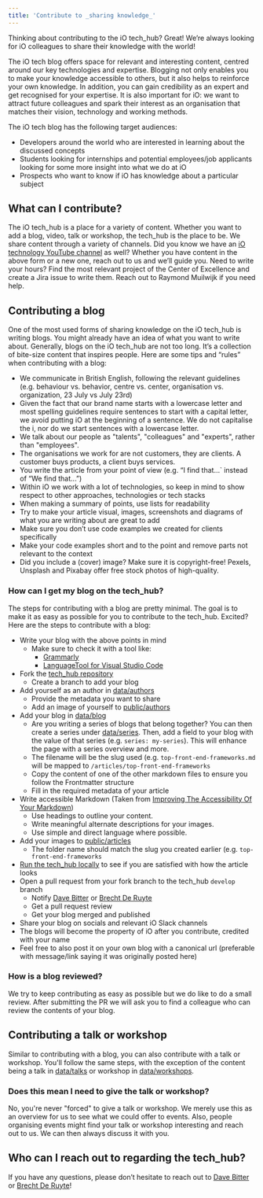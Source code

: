 ```yaml
---
title: 'Contribute to _sharing knowledge_'
---
```


Thinking about contributing to the iO tech_hub? Great! We’re always looking for iO colleagues to share their knowledge with the world!

The iO tech blog offers space for relevant and interesting content, centred around our key technologies and expertise. Blogging not only enables you to make your knowledge accessible to others, but it also helps to reinforce your own knowledge. In addition, you can gain credibility as an expert and get recognised for your expertise. It is also important for iO: we want to attract future colleagues and spark their interest as an organisation that matches their vision, technology and working methods.

The iO tech blog has the following target audiences:

- Developers around the world who are interested in learning about the discussed concepts
- Students looking for internships and potential employees/job applicants looking for some more insight into what we do at iO
- Prospects who want to know if iO has knowledge about a particular subject

## What can I contribute?

The iO tech_hub is a place for a variety of content. Whether you want to add a blog, video, talk or workshop, the tech_hub is the place to be. We share content through a variety of channels. Did you know we have an [iO technology YouTube channel](https://www.youtube.com/channel/UCNhy3hGzwMfbtX3Ei8Htcpg) as well?
Whether you have content in the above form or a new one, reach out to us and we’ll guide you.
Need to write your hours? Find the most relevant project of the Center of Excellence and create a Jira issue to write them. Reach out to Raymond Muilwijk if you need help.

## Contributing a blog

One of the most used forms of sharing knowledge on the iO tech_hub is writing blogs. You might already have an idea of what you want to write about. Generally, blogs on the iO tech_hub are not too long. It’s a collection of bite-size content that inspires people. Here are some tips and “rules” when contributing with a blog:

- We communicate in British English, following the relevant guidelines (e.g. behaviour vs. behavior, centre vs. center, organisation vs. organization, 23 July vs July 23rd)
- Given the fact that our brand name starts with a lowercase letter and most spelling guidelines require sentences to start with a capital letter, we avoid putting iO at the beginning of a sentence. We do not capitalise the i, nor do we start sentences with a lowercase letter.
- We talk about our people as "talents", "colleagues" and "experts", rather than "employees".
- The organisations we work for are not customers, they are clients. A customer buys products, a client buys services.
- You write the article from your point of view (e.g. “I find that…` instead of “We find that...”)
- Within iO we work with a lot of technologies, so keep in mind to show respect to other approaches, technologies or tech stacks
- When making a summary of points, use lists for readability
- Try to make your article visual, images, screenshots and diagrams of what you are writing about are great to add
- Make sure you don’t use code examples we created for clients specifically
- Make your code examples short and to the point and remove parts not relevant to the context
- Did you include a (cover) image? Make sure it is copyright-free! Pexels, Unsplash and Pixabay offer free stock photos of high-quality.

### How can I get my blog on the tech_hub?

The steps for contributing with a blog are pretty minimal. The goal is to make it as easy as possible for you to contribute to the tech_hub. Excited? Here are the steps to contribute with a blog:

- Write your blog with the above points in mind
  - Make sure to check it with a tool like:
    - [Grammarly](https://www.grammarly.com/)
    - [LanguageTool for Visual Studio Code](https://marketplace.visualstudio.com/items?itemName=adamvoss.vscode-languagetool)
- Fork the [tech_hub repository](https://github.com/iodigital-com/io-technology)
  - Create a branch to add your blog
- Add yourself as an author in [data/authors](https://github.com/iodigital-com/io-technology/tree/develop/data/authors)
  - Provide the metadata you want to share
  - Add an image of yourself to [public/authors](https://github.com/iodigital-com/io-technology/tree/develop/public/authors)
- Add your blog in [data/blog](https://github.com/iodigital-com/io-technology/tree/develop/data/blog)
  - Are you writing a series of blogs that belong together? You can then create a series under [data/series](https://github.com/iodigital-com/io-technology/tree/develop/data/series). Then, add a field to your blog with the value of that series (e.g. `series: my-series`). This will enhance the page with a series overview and more.
  - The filename will be the slug used (e.g. `top-front-end-frameworks.md` will be mapped to `/articles/top-front-end-frameworks`
  - Copy the content of one of the other markdown files to ensure you follow the Frontmatter structure
  - Fill in the required metadata of your article
- Write accessible Markdown (Taken from [Improving The Accessibility Of Your Markdown](https://www.smashingmagazine.com/2021/09/improving-accessibility-of-markdown/#the-three-most-important-things-you-can-do))
  - Use headings to outline your content.
  - Write meaningful alternate descriptions for your images.
  - Use simple and direct language where possible.
- Add your images to [public/articles](https://github.com/iodigital-com/io-technology/tree/develop/public/articles)
  - The folder name should match the slug you created earlier (e.g. `top-front-end-frameworks`
- [Run the tech_hub locally](https://github.com/iodigital-com/io-technology) to see if you are satisfied with how the article looks
- Open a pull request from your fork branch to the tech_hub `develop` branch
  - Notify [Dave Bitter](mailto:dave.bitter@iodigital.com) or [Brecht De Ruyte](mailto:brecht.deruyte@iodigital.com)
  - Get a pull request review
  - Get your blog merged and published
- Share your blog on socials and relevant iO Slack channels
- The blogs will become the property of iO after you contribute, credited with your name
- Feel free to also post it on your own blog with a canonical url (preferable with message/link saying it was originally posted here)

### How is a blog reviewed?

We try to keep contributing as easy as possible but we do like to do a small review. After submitting the PR we will ask you to find a colleague who can review the contents of your blog.

## Contributing a talk or workshop

Similar to contributing with a blog, you can also contribute with a talk or workshop. You'll follow the same steps, with the exception of the content being a talk in [data/talks](https://github.com/iodigital-com/io-technology/tree/develop/data/talks) or workshop in [data/workshops](https://github.com/iodigital-com/io-technology/tree/develop/data/workshops).

### Does this mean I need to give the talk or workshop?

No, you're never "forced" to give a talk or workshop. We merely use this as an overview for us to see what we could offer to events. Also, people organising events might find your talk or workshop interesting and reach out to us. We can then always discuss it with you.

## Who can I reach out to regarding the tech_hub?

If you have any questions, please don’t hesitate to reach out to [Dave Bitter](mailto:dave.bitter@iodigital.com) or [Brecht De Ruyte](mailto:brecht.deruyte@iodigital.com)!
